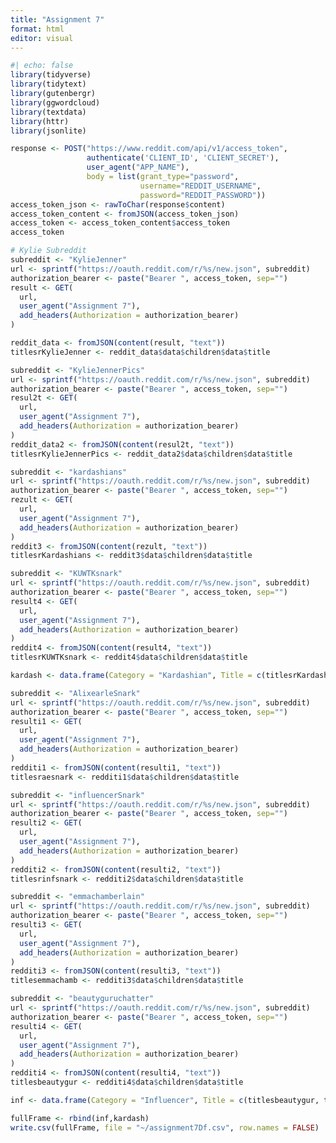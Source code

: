 ---
title: "Assignment 7"
format: html
editor: visual
---

```{r}
#| echo: false
library(tidyverse)
library(tidytext)
library(gutenbergr)
library(ggwordcloud)
library(textdata)
library(httr)
library(jsonlite)
```



```{r}
response <- POST("https://www.reddit.com/api/v1/access_token",
                 authenticate('CLIENT_ID', 'CLIENT_SECRET'),
                 user_agent("APP_NAME"),
                 body = list(grant_type="password", 
                             username="REDDIT_USERNAME", 
                             password="REDDIT_PASSWORD"))
access_token_json <- rawToChar(response$content)
access_token_content <- fromJSON(access_token_json)
access_token <- access_token_content$access_token
access_token
```

```{r}
# Kylie Subreddit
subreddit <- "KylieJenner" 
url <- sprintf("https://oauth.reddit.com/r/%s/new.json", subreddit)
authorization_bearer <- paste("Bearer ", access_token, sep="")
result <- GET(
  url,
  user_agent("Assignment 7"),
  add_headers(Authorization = authorization_bearer)
)

```

```{r}
reddit_data <- fromJSON(content(result, "text"))
titlesrKylieJenner <- reddit_data$data$children$data$title
```

```{r}
subreddit <- "KylieJennerPics" 
url <- sprintf("https://oauth.reddit.com/r/%s/new.json", subreddit)
authorization_bearer <- paste("Bearer ", access_token, sep="")
resul2t <- GET(
  url,
  user_agent("Assignment 7"),
  add_headers(Authorization = authorization_bearer)
)
reddit_data2 <- fromJSON(content(resul2t, "text"))
titlesrKylieJennerPics <- reddit_data2$data$children$data$title
```

```{r}
subreddit <- "kardashians" 
url <- sprintf("https://oauth.reddit.com/r/%s/new.json", subreddit)
authorization_bearer <- paste("Bearer ", access_token, sep="")
rezult <- GET(
  url,
  user_agent("Assignment 7"),
  add_headers(Authorization = authorization_bearer)
)
reddit3 <- fromJSON(content(rezult, "text"))
titlesrKardashians <- reddit3$data$children$data$title
```

```{r}
subreddit <- "KUWTKsnark" 
url <- sprintf("https://oauth.reddit.com/r/%s/new.json", subreddit)
authorization_bearer <- paste("Bearer ", access_token, sep="")
result4 <- GET(
  url,
  user_agent("Assignment 7"),
  add_headers(Authorization = authorization_bearer)
)
reddit4 <- fromJSON(content(result4, "text"))
titlesrKUWTKsnark <- reddit4$data$children$data$title
```

```{r}
kardash <- data.frame(Category = "Kardashian", Title = c(titlesrKardashians, titlesrKUWTKsnark, titlesrKylieJenner, titlesrKylieJennerPics))
```

```{r}
subreddit <- "AlixearleSnark" 
url <- sprintf("https://oauth.reddit.com/r/%s/new.json", subreddit)
authorization_bearer <- paste("Bearer ", access_token, sep="")
resulti1 <- GET(
  url,
  user_agent("Assignment 7"),
  add_headers(Authorization = authorization_bearer)
)
redditi1 <- fromJSON(content(resulti1, "text"))
titlesraesnark <- redditi1$data$children$data$title
```

```{r}
subreddit <- "influencerSnark" 
url <- sprintf("https://oauth.reddit.com/r/%s/new.json", subreddit)
authorization_bearer <- paste("Bearer ", access_token, sep="")
resulti2 <- GET(
  url,
  user_agent("Assignment 7"),
  add_headers(Authorization = authorization_bearer)
)
redditi2 <- fromJSON(content(resulti2, "text"))
titlesrinfsnark <- redditi2$data$children$data$title
```

```{r}
subreddit <- "emmachamberlain" 
url <- sprintf("https://oauth.reddit.com/r/%s/new.json", subreddit)
authorization_bearer <- paste("Bearer ", access_token, sep="")
resulti3 <- GET(
  url,
  user_agent("Assignment 7"),
  add_headers(Authorization = authorization_bearer)
)
redditi3 <- fromJSON(content(resulti3, "text"))
titlesemmachamb <- redditi3$data$children$data$title
```

```{r}
subreddit <- "beautyguruchatter" 
url <- sprintf("https://oauth.reddit.com/r/%s/new.json", subreddit)
authorization_bearer <- paste("Bearer ", access_token, sep="")
resulti4 <- GET(
  url,
  user_agent("Assignment 7"),
  add_headers(Authorization = authorization_bearer)
)
redditi4 <- fromJSON(content(resulti4, "text"))
titlesbeautygur <- redditi4$data$children$data$title
```

```{r}
inf <- data.frame(Category = "Influencer", Title = c(titlesbeautygur, titlesemmachamb, titlesraesnark, titlesrinfsnark))
```

```{r}
fullFrame <- rbind(inf,kardash)
write.csv(fullFrame, file = "~/assignment7Df.csv", row.names = FALSE)
```
